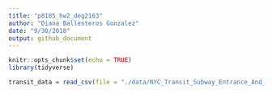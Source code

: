 ```yaml
---
title: "p8105_hw2_deg2163"
author: "Diana Ballesteros Gonzalez"
date: "9/30/2018"
output: github_document
---
```


```r
knitr::opts_chunk$set(echo = TRUE)
library(tidyverse)
```

```r
transit_data = read_csv(file = "./data/NYC_Transit_Subway_Entrance_And_Exit_Data.csv")
```

